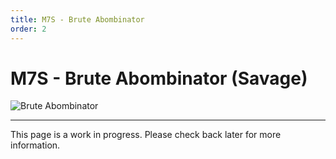 ```yaml
---
title: M7S - Brute Abombinator
order: 2
---
```


# M7S - Brute Abombinator (Savage)

![Brute Abombinator](/images/thumbnails/savage/aac_cw/m7s.png)

---

This page is a work in progress. Please check back later for more information.